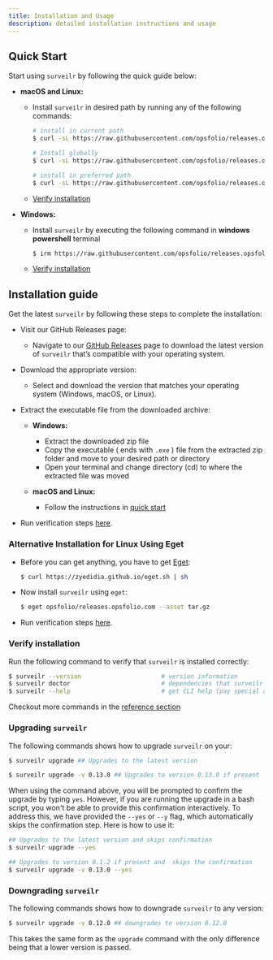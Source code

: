 ```yaml
---
title: Installation and Usage
description: detailed installation instructions and usage
---
```


## Quick Start

Start using `surveilr` by following the quick guide below:

- **macOS and Linux:**

  - Install `surveilr` in desired path by running any of the following commands:

    ```bash
    # install in current path
    $ curl -sL https://raw.githubusercontent.com/opsfolio/releases.opsfolio.com/main/surveilr/install.sh | sh

    # Install globally
    $ curl -sL https://raw.githubusercontent.com/opsfolio/releases.opsfolio.com/main/surveilr/install.sh |      SURVEILR_HOME="$HOME/bin" sh

    # install in preferred path
    $ curl -sL https://raw.githubusercontent.com/opsfolio/releases.opsfolio.com/main/surveilr/install.sh | SURVEILR_HOME="/path/to/directory" sh
    ```

  - [Verify installation](/docs/core/installation#verify-installation)

- **Windows:**

  - Install `surveilr` by executing the following command in **windows powershell** terminal

    ```bash
    $ irm https://raw.githubusercontent.com/opsfolio/releases.opsfolio.com/refs/heads/main/surveilr/install.ps1 | iex
    ```

  - [Verify installation](/docs/core/installation#verify-installation)

## Installation guide

Get the latest `surveilr` by following these steps to complete the installation:

- Visit our GitHub Releases page:

  - Navigate to our [GitHub Releases](https://github.com/opsfolio/releases.opsfolio.com/releases) page to download the latest version of `surveilr` that’s compatible with your operating system.

- Download the appropriate version:

  - Select and download the version that matches your operating system (Windows, macOS, or Linux).

- Extract the executable file from the downloaded archive:

  - **Windows:**

    - Extract the downloaded zip file
    - Copy the executable ( ends with `.exe` ) file from the extracted zip folder and move to your desired path or directory
    - Open your terminal and change directory (cd) to where the extracted file was moved

  - **macOS and Linux:**
    - Follow the instructions in [quick start](/docs/core/installation#quick-start)

- Run verification steps [here](/docs/core/installation#verify-installation).

### Alternative Installation for Linux Using Eget

- Before you can get anything, you have to get [Eget](https://github.com/zyedidia/eget):

  ```bash
  $ curl https://zyedidia.github.io/eget.sh | sh
  ```

- Now install `surveilr` using `eget`:

  ```bash
  $ eget opsfolio/releases.opsfolio.com --asset tar.gz
  ```

- Run verification steps [here](/docs/core/installation#verify-installation).

### Verify installation

Run the following command to verify that `surveilr` is installed correctly:

```bash
$ surveilr --version                      # version information
$ surveilr doctor                         # dependencies that surveilr uses
$ surveilr --help                         # get CLI help (pay special attention to ENV var names)
```

Checkout more commands in the [reference section](/docs/core/cli/cli-commands)

### Upgrading `surveilr`

The following commands shows how to upgrade `surveilr` on your:

```bash
$ surveilr upgrade ## Upgrades to the latest version

$ surveilr upgrade -v 0.13.0 ## Upgrades to version 0.13.0 if present
```

When using the command above, you will be prompted to confirm the upgrade by typing `yes`. However, if you are running the upgrade in a bash script, you won't be able to provide this confirmation interactively. To address this, we have provided the `--yes` or `--y` flag, which automatically skips the confirmation step. Here is how to use it:

```bash
## Upgrades to the latest version and skips confirmation
$ surveilr upgrade --yes

## Upgrades to version 0.1.2 if present and  skips the confirmation
$ surveilr upgrade -v 0.13.0 --yes
```

### Downgrading `surveilr`

The following commands shows how to downgrade `surveilr` to any version:

```bash
$ surveilr upgrade -v 0.12.0 ## downgrades to version 0.12.0
```

This takes the same form as the `upgrade` command with the only difference being that a lower version is passed.

